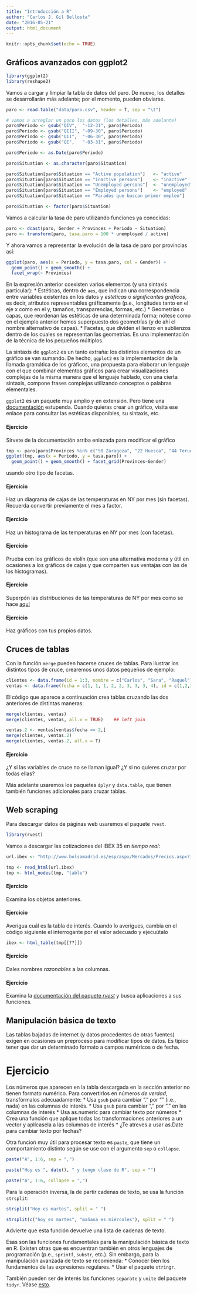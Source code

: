 ```yaml
---
title: "Introducción a R"
author: "Carlos J. Gil Bellosta"
date: "2016-05-21"
output: html_document
---
```


```r
knitr::opts_chunk$set(echo = TRUE)
```

## Gráficos avanzados con ggplot2

```r
library(ggplot2)
library(reshape2)
```

Vamos a cargar y limpiar la tabla de datos del paro. De nuevo, los detalles se desarrollarán más adelante; por el momento, pueden obviarse.

```r
paro <- read.table("data/paro.csv", header = T, sep = "\t")

# vamos a arreglar un poco los datos (los detalles, más adelante)
paro$Periodo <- gsub("QIV",  "-12-31", paro$Periodo)
paro$Periodo <- gsub("QIII", "-09-30", paro$Periodo)
paro$Periodo <- gsub("QII",  "-06-30", paro$Periodo)
paro$Periodo <- gsub("QI",   "-03-31", paro$Periodo)

paro$Periodo <- as.Date(paro$Periodo)

paro$Situation <- as.character(paro$Situation)

paro$Situation[paro$Situation == "Active population"]   <- "active"
paro$Situation[paro$Situation == "Inactive persons"]    <- "inactive"
paro$Situation[paro$Situation == "Unemployed persons"]  <- "unemployed"
paro$Situation[paro$Situation == "Employed persons"]    <- "employed"
paro$Situation[paro$Situation == "Parados que buscan primer empleo"]    <- "never_employed"

paro$Situation <- factor(paro$Situation)
```

Vamos a calcular la tasa de paro utilizando funciones ya conocidas: 

```r
paro <- dcast(paro, Gender + Provinces + Periodo ~ Situation)
paro <- transform(paro, tasa.paro = 100 * unemployed / active)
```

Y ahora vamos a representar la evolución de la tasa de paro por provincias así:

```r
ggplot(paro, aes(x = Periodo, y = tasa.paro, col = Gender)) +
  geom_point() + geom_smooth() + 
  facet_wrap(~ Provinces)
```

En la expresión anterior coexisten varios elementos (y una sintaxis particular):
* Estéticas, dentro de `aes`, que indican una correspondencia entre variables existentes en los datos y _estéticas_ o _significantes gráficos_, es decir, atributos representables gráficamente (p.e., longitudes tanto en el eje x como en el y, tamaños, transparencias, formas, etc.)
* Geometrías o capas, que reordenan las estéticas de una determinada forma; nótese como en el ejemplo anterior hemos superpuesto dos geometrías (y de ahí el nombre alternativo de capas).
* Facetas, que dividen el lienzo en sublienzos dentro de los cuales se representan las geometrías. Es una implementación de la técnica de los pequeños múltiplos.

La sintaxis de `ggplot2` es un tanto extraña: los distintos elementos de un gráfico se van sumando. De hecho, `ggplot2` es la implementación de la llamada gramática de los gráficos, una propuesta para elaborar un lenguaje con el que combinar elementos gráficos para crear visualizaciones complejas de la misma manera que el lenguaje hablado, con una cierta sintaxis, compone frases complejas utilizando conceptos o palabras elementales.

`ggplot2` es un paquete muy amplio y en extensión. Pero tiene una [documentación](http://docs.ggplot2.org/current/) estupenda. Cuando quieras crear un gráfico, visita ese enlace para consultar las estéticas disponibles, su sintaxis, etc.

#### Ejercicio

Sírvete de la documentación arriba enlazada para modificar el gráfico

```r
tmp <- paro[paro$Provinces %in% c("50 Zaragoza", "22 Huesca", "44 Teruel"),]
ggplot(tmp, aes(x = Periodo, y = tasa.paro)) +
  geom_point() + geom_smooth() + facet_grid(Provinces~Gender)
```

usando otro tipo de facetas. 

#### Ejercicio
Haz un diagrama de cajas de las temperaturas en NY por mes (sin facetas). Recuerda convertir previamente el mes a factor.

#### Ejercicio
Haz un histograma de las temperaturas en NY por mes (con facetas).

#### Ejercicio
Prueba con los gráficos de violín (que son una alternativa moderna y útil en ocasiones a los gráficos de cajas y que comparten sus ventajas con las de los histogramas).

#### Ejercicio
Superpón las distribuciones de las temperaturas de NY por mes como se hace [aquí](http://www.datanalytics.com/2015/07/09/son-normales-las-alturas-de-los-individuos/)

#### Ejercicio
Haz gráficos con tus propios datos.


## Cruces de tablas

Con la función `merge` pueden hacerse cruces de tablas. Para ilustrar los distintos tipos de cruce, crearemos unos datos pequeños de ejemplo:

```r
clientes <- data.frame(id = 1:3, nombre = c("Carlos", "Sara", "Raquel"))
ventas <- data.frame(fecha = c(1, 1, 1, 2, 2, 3, 3, 3, 4), id = c(1,2,3,2,3, 1, 2, 3, 3), total = 100 * runif(9))
```

El código que aparece a continuación crea tablas cruzando las dos anteriores de distintas maneras:

```r
merge(clientes, ventas)
merge(clientes, ventas, all.x = TRUE)    ## left join

ventas.2 <- ventas[ventas$fecha == 2,]
merge(clientes, ventas.2)
merge(clientes, ventas.2, all.x = T)
```

#### Ejercicio
¿Y si las variables de cruce no se llaman igual? ¿Y si no quieres cruzar por todas ellas?

Más adelante usaremos los paquetes `dplyr` y `data.table`, que tienen también funciones adicionales para cruzar tablas.



## Web scraping

Para descargar datos de páginas web usaremos el paquete `rvest`.

```r
library(rvest)
```

Vamos a descargar las cotizaciones del IBEX 35 en _tiempo real_:

```r
url.ibex <- "http://www.bolsamadrid.es/esp/aspx/Mercados/Precios.aspx?indice=ESI100000000"

tmp <- read_html(url.ibex)
tmp <- html_nodes(tmp, "table")
```

#### Ejercicio
Examina los objetos anteriores.

#### Ejercicio
Averigua cuál es la tabla de interés. Cuando lo averigues, cambia en el código siguiente el interrogante por el valor adecuado y ejecuútalo

```r
ibex <- html_table(tmp[[??]])
```

#### Ejercicio
Dales nombres _razonables_ a las columnas.

#### Ejercicio
Examina la [documentación del paquete _rvest_](http://cran.r-project.org/web/packages/rvest/rvest.pdf) y busca aplicaciones a sus funciones.


## Manipulación básica de texto

Las tablas bajadas de internet (y datos procedentes de otras fuentes) exigen en ocasiones un preproceso para modificar tipos de datos. Es típico tener que dar un determinado formato a campos numéricos o de fecha.

# Ejercicio
Los números que aparecen en la tabla descargada en la sección anterior no tienen formato numérico. Para convertirlos en números _de verdad_, transfórmalos adecuadamente:
* Usa `gsub` para cambiar "." por "" (i.e., nada) en las columnas de interés.
* Usa `gsub` para cambiar "," por "." en las columnas de interés
* Usa as.numeric para cambiar texto por números
* Crea una función que aplique todas las transformaciones anteriores a un vector y aplícasela a las columnas de interés
* ¿Te atreves a usar as.Date para cambiar texto por fechas?

Otra funcioń muy útil para procesar texto es `paste`, que tiene un comportamiento distinto según se use con el argumento `sep` o `collapse`.

```r
paste("A", 1:6, sep = ",")

paste("Hoy es ", date(), " y tengo clase de R", sep = "")

paste("A", 1:6, collapse = ",")
```

Para la operación inversa, la de partir cadenas de texto, se usa la función `strsplit`:

```r
strsplit("Hoy es martes", split = " ")

strsplit(c("hoy es martes", "mañana es miércoles"), split = " ")
```

Advierte que esta función devuelve una lista de cadenas de texto.

Esas son las funciones fundamentales para la manipulación básica de texto en R. Existen otras que es encuentran también en otros lenguajes de programación (p.e., `sprintf`, `substr`, etc.). Sin embargo, para la manipulación avanzada de texto se recomienda:
* Conocer bien los fundamentos de las expresiones regulares.
* Usar el paquete `stringr`.

También pueden ser de interés las funciones `separate` y `unite` del paquete `tidyr`. Véase [esto](http://www.gis-blog.com/data-management-with-r-tidyr-part-1/).


